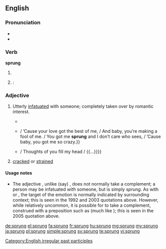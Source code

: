 {{also|Sprung}}
==English==

===Pronunciation===
* {{IPA|/ˈspɻʌɳ/}}
* {{rhymes|ʌŋ}}

===Verb===
'''sprung'''

# {{past participle of|spring|lang=en}}
# {{alternative form of|sprang|dot=}}: {{en-simple past of|spring}}

===Adjective===
{{en-adj}}

# {{context|slang|African American Vernacular English|lang=en}} Utterly [[infatuated]] with someone; completely taken over by romantic interest.
#* {{quote-song|year=1992|composer=[[w:Sir Mix-a-Lot|Sir Mix-a-Lot]]|title=[[w:Baby Got Back|Baby Got Back]]|album=[[w:Mack Daddy|Mack Daddy]]|passage=I like big butts and I cannot lie. / You other brothers can’t deny / that when a girl walks in / with a itty bitty waist / and a round thing in your face you get '''sprung'''.}}
#* {{quote-song|year=2003|composer=[[w:Beyoncé Knowles|Beyoncé Knowles]] et al.|title=[[w:Crazy in Love (Beyoncé Knowles song)|Crazy In Love]]|album=[[w:Dangerously in Love|Dangerously in Love]]|passage={{...}} / ’Cause your love got the best of me, / And baby, you’re making a fool of me. / You got me '''sprung''' and I don’t care who sees, / ’Cause baby, you got me so crazy.}}
#* {{quote-song|year=2005|composer=[[w:Mariah Carey|Mariah Carey]] et al.|title=Sprung|album=[[w:The Emancipation of Mimi|The Emancipation of Mimi]]|note=bonus track in some editions|passage=’Cause I’m '''sprung''' over you / And ain’t nothin’ I can do / {{...}} / Thoughts of you fill my head / {{...}}}}
# {{context|obsolete|nautical|of a [[spar]]|lang=en}} [[crack]]ed or [[strain]]ed

====Usage notes====
* The adjective {{term||sprung|lang=en}}, unlike (say) {{term||infatuated|lang=en}}, does not normally take a complement; a person may be infatuated ''with'' someone, but is simply ''sprung''. As with {{term|crazy|lang=en}} or {{term|gaga|lang=en}}, the target of the emotion is normally indicated by surrounding context; this is seen in the 1992 and 2003 quotations above. However, while relatively uncommon, it is possible for {{term||sprung|lang=en}} to take a complement, construed with a preposition such as {{term|over|lang=en}} (much like {{term||gaga|lang=en}}); this is seen in the 2005 quotation above.

[[Category:English irregular past participles]]

[[de:sprung]]
[[el:sprung]]
[[fa:sprung]]
[[fr:sprung]]
[[hu:sprung]]
[[mg:sprung]]
[[my:sprung]]
[[ja:sprung]]
[[pl:sprung]]
[[simple:sprung]]
[[sv:sprung]]
[[te:sprung]]
[[vi:sprung]]
